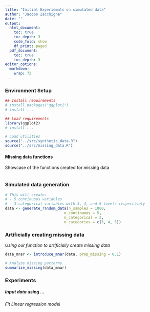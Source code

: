 ```yaml
---
title: "Initial Experiemnts on simulated data"
author: "Jacopo Zacchigna"
date: ""
output:
  html_document:
    toc: true
    toc_depth: 3
    code_fold: show
    df_print: paged
  pdf_document:
    toc: true
    toc_depth: 3
editor_options: 
  markdown: 
    wrap: 72
---
```


### Environment Setup 

```r
## Install requirements
# install.packages("ggplot2")
# install ...
```

```r
## Load requirements 
library(ggplot2)
# install ...

# Load utilities
source("../src/synthetic_data.R") 
source("../src/missing_data.R") 
```
#### Missing data functions

Showcase of the functions created for missing data

```r
```


### Simulated data generation

```r
# This will create:
# - 5 continuous variables
# - 3 categorical variables with 3, 4, and 5 levels respectively
data <- generate_random_data(n_samples = 1000, 
                           n_continuous = 5, 
                           n_categorical = 3,
                           n_categories = c(3, 4, 5))
```

### Artificially creating missing data

*Using our function to artificially create missing data*

```r
data_mnar <- introduce_mnar(data, prop_missing = 0.1)

# Analyze missing patterns
summarize_missing(data_mnar)
```
### Experiments

##### Input data using ...

###### Fit Linear regression model
